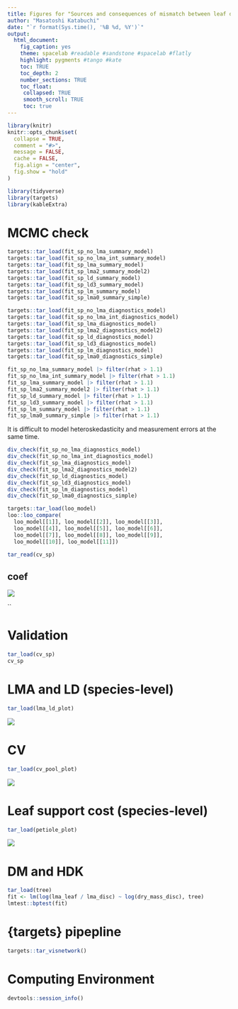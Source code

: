 ```yaml
---
title: Figures for "Sources and consequences of mismatch between leaf disc and whole-leaf leaf mass per area (LMA)"
author: "Masatoshi Katabuchi"
date: "`r format(Sys.time(), '%B %d, %Y')`"
output:
  html_document:
    fig_caption: yes
    theme: spacelab #readable #sandstone #spacelab #flatly
    highlight: pygments #tango #kate
    toc: TRUE
    toc_depth: 2
    number_sections: TRUE
    toc_float:
     collapsed: TRUE
     smooth_scroll: TRUE
     toc: true
---
```


```r
library(knitr)
knitr::opts_chunk$set(
  collapse = TRUE,
  comment = "#>",
  message = FALSE,
  cache = FALSE,
  fig.align = "center",
  fig.show = "hold"
)
```

```r
library(tidyverse)
library(targets)
library(kableExtra)
```


# MCMC check

```r
targets::tar_load(fit_sp_no_lma_summary_model)
targets::tar_load(fit_sp_no_lma_int_summary_model)
targets::tar_load(fit_sp_lma_summary_model)
targets::tar_load(fit_sp_lma2_summary_model2)
targets::tar_load(fit_sp_ld_summary_model)
targets::tar_load(fit_sp_ld3_summary_model)
targets::tar_load(fit_sp_lm_summary_model)
targets::tar_load(fit_sp_lma0_summary_simple)

targets::tar_load(fit_sp_no_lma_diagnostics_model)
targets::tar_load(fit_sp_no_lma_int_diagnostics_model)
targets::tar_load(fit_sp_lma_diagnostics_model)
targets::tar_load(fit_sp_lma2_diagnostics_model2)
targets::tar_load(fit_sp_ld_diagnostics_model)
targets::tar_load(fit_sp_ld3_diagnostics_model)
targets::tar_load(fit_sp_lm_diagnostics_model)
targets::tar_load(fit_sp_lma0_diagnostics_simple)
```


```r
fit_sp_no_lma_summary_model |> filter(rhat > 1.1)
fit_sp_no_lma_int_summary_model |> filter(rhat > 1.1)
fit_sp_lma_summary_model |> filter(rhat > 1.1)
fit_sp_lma2_summary_model2 |> filter(rhat > 1.1)
fit_sp_ld_summary_model |> filter(rhat > 1.1)
fit_sp_ld3_summary_model |> filter(rhat > 1.1)
fit_sp_lm_summary_model |> filter(rhat > 1.1)
fit_sp_lma0_summary_simple |> filter(rhat > 1.1)
```

It is difficult to model heteroskedasticity and measurement errors at the same time.

```r
div_check(fit_sp_no_lma_diagnostics_model)
div_check(fit_sp_no_lma_int_diagnostics_model)
div_check(fit_sp_lma_diagnostics_model)
div_check(fit_sp_lma2_diagnostics_model2)
div_check(fit_sp_ld_diagnostics_model)
div_check(fit_sp_ld3_diagnostics_model)
div_check(fit_sp_lm_diagnostics_model)
div_check(fit_sp_lma0_diagnostics_simple)
```

```r
targets::tar_load(loo_model)
loo::loo_compare(
  loo_model[[1]], loo_model[[2]], loo_model[[3]],
  loo_model[[4]], loo_model[[5]], loo_model[[6]],
  loo_model[[7]], loo_model[[8]], loo_model[[9]],
  loo_model[[10]], loo_model[[11]])
```

```r
tar_read(cv_sp)
```

## coef


![](figs/coef_sp_punch1_add.png)

``

# Validation

```r
tar_load(cv_sp)
cv_sp
```


# LMA and LD (species-level)

```r
tar_load(lma_ld_plot)
```

![](figs/lma_ld.png)

# CV

```r
tar_load(cv_pool_plot)
```

![](figs/cv_pool.png)

# Leaf support cost (species-level)

```r
tar_load(petiole_plot)
```

![](figs/petiole.png)

# DM and HDK

```r
tar_load(tree)
fit <- lm(log(lma_leaf / lma_disc) ~ log(dry_mass_disc), tree)
lmtest::bptest(fit)
```

# {targets} pipepline

```r
targets::tar_visnetwork()
```

# Computing Environment

```r
devtools::session_info()
```

